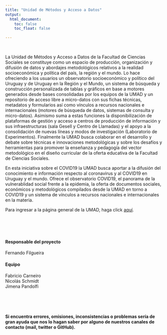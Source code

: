 ```yaml
---
title: "Unidad de Métodos y Acceso a Datos"
output:
  html_document:
    toc: false
    toc_float: false

---
```


<br />  

    
La Unidad de Métodos y Acceso a Datos de la Facultad de Ciencias Sociales se constituye como un espacio de producción, organización y difusión de datos y abordajes metodológicos relativos a la realidad socioeconómica y política del país, la región y el mundo. Lo hace ofreciendo a los usuarios un observatorio socioeconómico y político del Uruguay y de Uruguay en la Región y el Mundo, un sistema de búsqueda y construcción personalizada de tablas y gráficos en base a motores generados desde bases consolidadas por los equipos de la UMAD y un repositorio de acceso libre a micro-datos con sus fichas técnicas, metadatos y formularios así como vínculos a recursos nacionales e internacionales (motores de búsqueda de datos, sistemas de consulta y micro-datos). Asimismo suma a estas funciones la disponibilización de plataformas de gestión y acceso a centros de producción de información y sus infraestructuras (sala Gesell y Centro de Llamadas) y el apoyo a la consolidación de nuevas líneas y modos de investigación (Laboratorio de Experimentos). Finalmente la UMAD busca colaborar en el desarrollo y debate sobre técnicas e innovaciones metodológicas y sobre los desafíos y herramientas para promover la enseñanza y pedagogía del vector metodológico en el diseño curricular de la oferta educativa de la Facultad de Ciencias Sociales.

En esta iniciativa sobre el COVID19 la UMAD busca aportar a la difusión del conocimiento e información respecto al coronavirus y al COVID19 en Uruguay y el mundo. Ofrece el observatorio COVID19, el panorama de la vulnerablidad social frente a la epidemia, la oferta de documentos sociales, económicos y metodológicos compilados desde la UMAD en torno a COVID19 y un sistema de vínculos a recursos nacionales e internacionales en la materia.

Para ingresar a la página general de la UMAD, haga click [aquí](https://umad.cienciassociales.edu.uy/).    

<br />
    <br />
        <br />

#### **Responsable del proyecto**  

Fernando Filgueira

#### **Equipo**  

Fabricio Carneiro  
Nicolás Schmidt  
Jimena Pandolfi  


  <br />
    <br />
      <br />
     
__Si encuentra errores, omisiones, inconsistencias o problemas sería de gran ayuda que nos lo hagan saber por alguno de nuestros canales de contacto (mail, twitter o GitHub).__    



